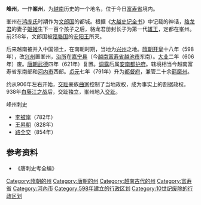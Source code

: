 '''峰州'''，一作'''峯州'''，为[[越南|越南]]历史的一个地名，位于今日[[富寿省|富寿省]]境内。

峯州在[[鸿庞氏|鸿庞氏]]时期作为[[文郎国|文郎国]]的都城。根据《[[大越史记全书|大越史记全书]]》中记载的神话，[[貉龙君|貉龙君]]的妻子[[妪姬|妪姬]]生下一百个孩子之后，貉龙君册封长子为第一代[[雄王|雄王]]，定都在峯州。前258年，文郎国被[[瓯貉国|瓯貉国]]的[[安阳王|安阳王]]所灭。

后来越南被并入中国领土，在南朝时期，当地为[[兴州_(南朝)|兴州]]之地。[[隋朝|隋朝]][[开皇|开皇]]十八年（598年），改[[兴州_(南朝)|兴州]]置峯州，[[治所|治所]]在[[嘉宁县|嘉宁县]]（今[[越南|越南]][[富寿省|富寿省]][[越池市|越池市]]东南）。[[大业_(年号)|大业]]二年（606年）废。[[唐朝|唐朝]][[武德|武德]]四年（621年）复置。[[調露|调露]]后属[[安南都护府|安南都护府]]。辖境相当今越南富寿省东南部和[[河内市|河内市]]西部。[[贞元_(唐朝)|贞元]]七年（791年）升为[[峰州都督府|都督府]]，兼管二十余[[羁縻州|羁縻州]]。

约从906年左右开始，[[交趾|交趾]]豪族[[曲家|曲家]]控制了当地政权，成为事实上的割据政权。938年[[白藤江之战_(938年)|白藤江之战]]后，交趾独立，峯州地入[[交趾|交趾]]。
;峰州刺史
*[[李被岸|李被岸]]（782年）
*[[王昇朝|王昇朝]]（828年）
*[[路全交|路全交]]（854年）
==参考资料==
*《唐刺史考全编》
{{唐朝行政区划|nocat}}
[[Category:隋朝的州|Category:隋朝的州]]
[[Category:唐朝的州|Category:唐朝的州]]
[[Category:越南古代的州|Category:越南古代的州]]
[[Category:富寿省|Category:富寿省]]
[[Category:河內市|Category:河內市]]
[[Category:598年建立的行政区划|Category:598年建立的行政区划]]
[[Category:10世纪废除的行政区划|Category:10世纪废除的行政区划]]
